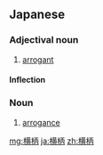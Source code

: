 ==Japanese==
{{ja-kanjitab|おう|へい|yomi=o}}

===Adjectival noun===
{{ja-adj|infl=na|おうへい}}

# [[arrogant]]

====Inflection====
{{ja-na|おうへい}}

===Noun===
{{ja-noun|おうへい}}

# [[arrogance]]

[[mg:横柄]]
[[ja:横柄]]
[[zh:横柄]]